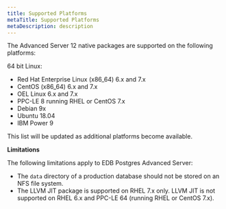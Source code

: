 ```yaml
---
title: Supported Platforms
metaTitle: Supported Platforms
metaDescription: description
---
```


The Advanced Server 12 native packages are supported on the following
platforms:

64 bit Linux:

  - Red Hat Enterprise Linux (x86_64) 6.x and 7.x
  - CentOS (x86_64) 6.x and 7.x
  - OEL Linux 6.x and 7.x
  - PPC-LE 8 running RHEL or CentOS 7.x
  - Debian 9x
  - Ubuntu 18.04
  - IBM Power 9

This list will be updated as additional platforms become available.

**Limitations**

The following limitations apply to EDB Postgres Advanced Server:

  - The `data` directory of a production database should not be stored
    on an NFS file system.
  - The LLVM JIT package is supported on RHEL 7.x only. LLVM JIT is not
    supported on RHEL 6.x and PPC-LE 64 (running RHEL or CentOS 7.x).
